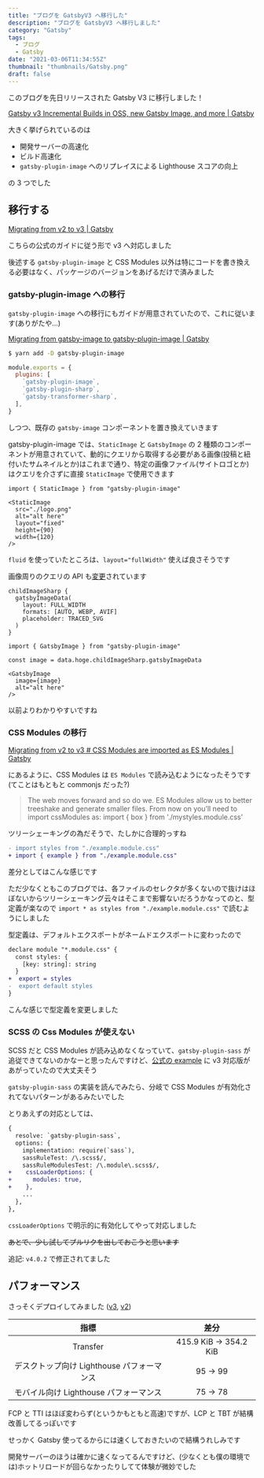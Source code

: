 ```yaml
---
title: "ブログを GatsbyV3 へ移行した"
description: "ブログを GatsbyV3 へ移行しました"
category: "Gatsby"
tags:
  - ブログ
  - Gatsby
date: "2021-03-06T11:34:55Z"
thumbnail: "thumbnails/Gatsby.png"
draft: false
---
```


このブログを先日リリースされた Gatsby V3 に移行しました！

[Gatsby v3 Incremental Builds in OSS, new Gatsby Image, and more \| Gatsby](https://www.gatsbyjs.com/blog/gatsby-v3/)

大きく挙げられているのは

- 開発サーバーの高速化
- ビルド高速化
- `gatsby-plugin-image` へのリプレイスによる Lighthouse スコアの向上

の 3 つでした

## 移行する

[Migrating from v2 to v3 \| Gatsby](https://www.gatsbyjs.com/docs/reference/release-notes/migrating-from-v2-to-v3/)

こちらの公式のガイドに従う形で v3 へ対応しました

後述する `gatsby-plugin-image` と CSS Modules 以外は特にコードを書き換える必要はなく、パッケージのバージョンをあげるだけで済みました

### gatsby-plugin-image への移行

`gatsby-plugin-image` への移行にもガイドが用意されていたので、これに従います(ありがたや...)

[Migrating from gatsby-image to gatsby-plugin-image \| Gatsby](https://www.gatsbyjs.com/docs/reference/release-notes/image-migration-guide/)

```bash
$ yarn add -D gatsby-plugin-image
```

```ts:gatsby-config.js
module.exports = {
  plugins: [
    `gatsby-plugin-image`,
    `gatsby-plugin-sharp`,
    `gatsby-transformer-sharp`,
  ],
}
```

しつつ、既存の `gatsby-image` コンポーネントを置き換えていきます

gatsby-plugin-image では、`StaticImage` と `GatsbyImage` の 2 種類のコンポーネントが用意されていて、動的にクエリから取得する必要がある画像(投稿と紐付いたサムネイルとか)はこれまで通り、特定の画像ファイル(サイトロゴとか)はクエリを介さずに直接 `StaticImage` で使用できます

```tsx:StaticImage
import { StaticImage } from "gatsby-plugin-image"

<StaticImage
  src="./logo.png"
  alt="alt here"
  layout="fixed"
  height={90}
  width={120}
/>
```

`fluid` を使っていたところは、`layout="fullWidth"` 使えば良さそうです

画像周りのクエリの API も[変更](https://www.gatsbyjs.com/docs/reference/release-notes/image-migration-guide/#api-changes)されています

```graphql:query
childImageSharp {
  gatsbyImageData(
    layout: FULL_WIDTH
    formats: [AUTO, WEBP, AVIF]
    placeholder: TRACED_SVG
  )
}
```

```tsx:GatsbyImage
import { GatsbyImage } from "gatsby-plugin-image"

const image = data.hoge.childImageSharp.gatsbyImageData

<GatsbyImage
  image={image}
  alt="alt here"
/>
```

以前よりわかりやすいですね

### CSS Modules の移行

[Migrating from v2 to v3 # CSS Modules are imported as ES Modules \| Gatsby](https://www.gatsbyjs.com/docs/reference/release-notes/migrating-from-v2-to-v3#css-modules-are-imported-as-es-modules)

にあるように、CSS Modules は `ES Modules` で読み込むようになったそうです(てことはもともと commonjs だった?)

> The web moves forward and so do we. ES Modules allow us to better treeshake and generate smaller files. From now on you’ll need to import cssModules as: import { box } from './mystyles.module.css'

ツリーシェーキングの為だそうで、たしかに合理的っすね

```diff
- import styles from "./example.module.css"
+ import { example } from "./example.module.css"
```

差分としてはこんな感じです

ただ少なくともこのブログでは、各ファイルのセレクタが多くないので抜けはほぼないからツリーシェーキング云々はそこまで影響ないだろうかなってのと、型定義が楽なので `import * as styles from "./example.module.css"` で読むようにしました

型定義は、デフォルトエクスポートがネームドエクスポートに変わったので

```diff
declare module "*.module.css" {
  const styles: {
    [key: string]: string
  }
+  export = styles
-  export default styles
}
```

こんな感じで型定義を変更しました

### SCSS の Css Modules が使えない

SCSS だと CSS Modules が読み込めなくなっていて、`gatsby-plugin-sass` が追従できてないのかなーと思ったんですけど、[公式の example](https://github.com/gatsbyjs/gatsby/tree/master/examples/using-css-modules) に v3 対応版があがっていたので大丈夫そう

`gatsby-plugin-sass` の実装を読んでみたら、分岐で CSS Modules が有効化されてないパターンがあるみたいでした

とりあえずの対応としては、

```diff
{
  resolve: `gatsby-plugin-sass`,
  options: {
    implementation: require(`sass`),
    sassRuleTest: /\.scss$/,
    sassRuleModulesTest: /\.module\.scss$/,
+    cssLoaderOptions: {
+      modules: true,
+    },
    ...
  },
},
```

`cssLoaderOptions` で明示的に有効化してやって対応しました

~~あとで、少し試してプルリクを出しておこうと思います~~

追記: `v4.0.2` で修正されてました

## パフォーマンス

さっそくデプロイしてみました ([v3](https://83706916.kimuson-dev.pages.dev/), [v2](https://9d9ac4dc.kimuson-dev.pages.dev/))

|                    指標                    |         差分          |
| :----------------------------------------: | :-------------------: |
|                  Transfer                  | 415.9 KiB → 354.2 KiB |
| デスクトップ向け Lighthouse パフォーマンス |        95 → 99        |
|   モバイル向け Lighthouse パフォーマンス   |        75 → 78        |

FCP と TTI はほぼ変わらず(というかもともと高速)ですが、LCP と TBT が結構改善してるっぽいです

せっかく Gatsby 使ってるからには速くしておきたいので結構うれしみです

開発サーバーのほうは確かに速くなってるんですけど、(少なくとも僕の環境では)ホットリロードが回らなかったりしてて体験が微妙でした
